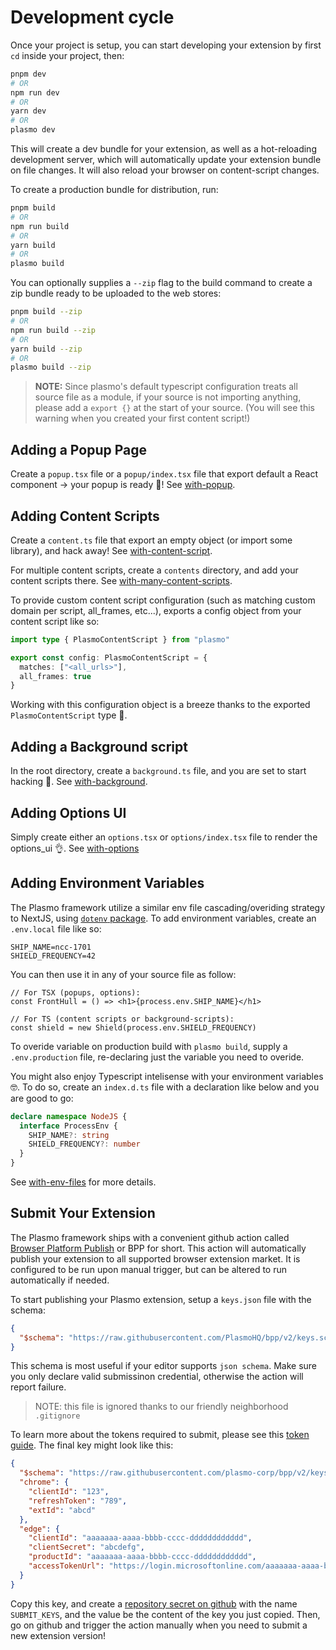 # Development cycle

Once your project is setup, you can start developing your extension by first `cd` inside your project, then:

```sh
pnpm dev
# OR
npm run dev
# OR
yarn dev
# OR
plasmo dev
```

This will create a dev bundle for your extension, as well as a hot-reloading development server, which will automatically update your extension bundle on file changes. It will also reload your browser on content-script changes.

To create a production bundle for distribution, run:

```sh
pnpm build
# OR
npm run build
# OR
yarn build
# OR
plasmo build
```

You can optionally supplies a `--zip` flag to the build command to create a zip bundle ready to be uploaded to the web stores:

```sh
pnpm build --zip
# OR
npm run build --zip
# OR
yarn build --zip
# OR
plasmo build --zip
```

> **NOTE:** Since plasmo's default typescript configuration treats all source file as a module, if your source is not importing anything, please add a `export {}` at the start of your source. (You will see this warning when you created your first content script!)

## Adding a Popup Page

Create a `popup.tsx` file or a `popup/index.tsx` file that export default a React component -> your popup is ready 🚀! See [with-popup](https://github.com/PlasmoHQ/examples/tree/main/with-content-script).

## Adding Content Scripts

Create a `content.ts` file that export an empty object (or import some library), and hack away! See [with-content-script](https://github.com/PlasmoHQ/examples/tree/main/with-content-script).

For multiple content scripts, create a `contents` directory, and add your content scripts there. See [with-many-content-scripts](https://github.com/PlasmoHQ/examples/tree/main/with-many-content-scripts).

To provide custom content script configuration (such as matching custom domain per script, all_frames, etc...), exports a config object from your content script like so:

```ts
import type { PlasmoContentScript } from "plasmo"

export const config: PlasmoContentScript = {
  matches: ["<all_urls>"],
  all_frames: true
}
```

Working with this configuration object is a breeze thanks to the exported `PlasmoContentScript` type 🥳.

## Adding a Background script

In the root directory, create a `background.ts` file, and you are set to start hacking 💪. See [with-background](https://github.com/PlasmoHQ/examples/tree/main/with-background).

## Adding Options UI

Simply create either an `options.tsx` or `options/index.tsx` file to render the options_ui 👌. See [with-options](https://github.com/PlasmoHQ/examples/tree/main/with-options-ui)

## Adding Environment Variables

The Plasmo framework utilize a similar env file cascading/overiding strategy to NextJS, using [`dotenv` package](https://www.npmjs.com/package/dotenv). To add environment variables, create an `.env.local` file like so:

```
SHIP_NAME=ncc-1701
SHIELD_FREQUENCY=42
```

You can then use it in any of your source file as follow:

```tsx
// For TSX (popups, options):
const FrontHull = () => <h1>{process.env.SHIP_NAME}</h1>

// For TS (content scripts or background-scripts):
const shield = new Shield(process.env.SHIELD_FREQUENCY)
```

To overide variable on production build with `plasmo build`, supply a `.env.production` file, re-declaring just the variable you need to overide.

You might also enjoy Typescript intelisense with your environment variables 🤓. To do so, create an `index.d.ts` file with a declaration like below and you are good to go:

```ts
declare namespace NodeJS {
  interface ProcessEnv {
    SHIP_NAME?: string
    SHIELD_FREQUENCY?: number
  }
}
```

See [with-env-files](https://github.com/PlasmoHQ/examples/tree/main/with-env-files) for more details.

## Submit Your Extension

The Plasmo framework ships with a convenient github action called [Browser Platform Publish](http://bpp.browser.market/) or BPP for short. This action will automatically publish your extension to all supported browser extension market. It is configured to be run upon manual trigger, but can be altered to run automatically if needed.

To start publishing your Plasmo extension, setup a `keys.json` file with the schema:

```json
{
  "$schema": "https://raw.githubusercontent.com/PlasmoHQ/bpp/v2/keys.schema.json"
}
```

This schema is most useful if your editor supports `json schema`. Make sure you only declare valid submissinon credential, otherwise the action will report failure.

> NOTE: this file is ignored thanks to our friendly neighborhood `.gitignore`

To learn more about the tokens required to submit, please see this [token guide](https://github.com/PlasmoHQ/bms/blob/main/tokens.md). The final key might look like this:

```json
{
  "$schema": "https://raw.githubusercontent.com/plasmo-corp/bpp/v2/keys.schema.json",
  "chrome": {
    "clientId": "123",
    "refreshToken": "789",
    "extId": "abcd"
  },
  "edge": {
    "clientId": "aaaaaaa-aaaa-bbbb-cccc-dddddddddddd",
    "clientSecret": "abcdefg",
    "productId": "aaaaaaa-aaaa-bbbb-cccc-dddddddddddd",
    "accessTokenUrl": "https://login.microsoftonline.com/aaaaaaa-aaaa-bbbb-cccc-dddddddddddd/oauth2/v2.0/token"
  }
}
```

Copy this key, and create a [repository secret on github](https://docs.github.com/en/actions/security-guides/encrypted-secrets#creating-encrypted-secrets-for-a-repository) with the name `SUBMIT_KEYS`, and the value be the content of the key you just copied.
Then, go on github and trigger the action manually when you need to submit a new extension version!
